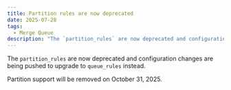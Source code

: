 ```yaml
---
title: Partition rules are now deprecated
date: 2025-07-28
tags:
  - Merge Queue
description: "The `partition_rules` are now deprecated and configuration changes are being pushed to upgrade to `queue_rules` instead."
---
```


The `partition_rules` are now deprecated and configuration changes are being pushed to upgrade to `queue_rules` instead.

Partition support will be removed on October 31, 2025.
